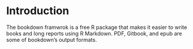 # Introduction

The bookdown framwrok is a free R package that makes it easier to write books and long reports using R Markdown. PDF, Gitbook, and epub are some of bookdown's output formats.